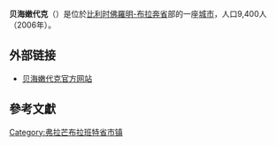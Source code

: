 {{Infobox Belgium Municipality
|name=Begijnendijk
|picture=
|picture-width=260px
|picture-legend=
|map=BegijnendijkLocatie.png
|map-legend=
|arms=Begijnendijk wapen.svg
|flag=Vlag begijnendijk.gif
|region=弗拉芒社群大区 
|community=弗拉芒社群
|province=佛兰芒布拉班特
|arrondissement=鲁汶
|nis=24007
|pyramid-date=01/01/2006
|0-19=21.09
|20-64=62.07
|65=16.84
|foreigners=1.10
|foreigners-date=01/07/2005
|mayor=Willy Michiels (MGB)
|majority=MGB-Leef
|postal-codes=3130
|telephone-area=016 - 015
|web=[http://www.begijnendijk.be/ www.begijnendijk.be]
|lat_deg=51
|lat_min=01
|lon_deg=04
|lon_min=47
}}

'''贝海嫩代克'''（{{lang-nl|Begijnendijk}}）是位於[[比利时|比利时]][[佛羅明-布拉奔省|佛羅明-布拉奔省]]部的一座[[城市|城市]]，人口9,400人（2006年）。

== 外部链接 ==
* [http://www.begijnendijk.be/ 贝海嫩代克官方网站]{{Wayback|url=http://www.begijnendijk.be/ |date=20080804005606 }}

== 參考文獻 ==
{{reflist}}

{{佛罗明-布拉奔省市区}}
{{Belgium-geo-stub}}
{{DEFAULTSORT:Begijnendijk}}

[[Category:弗拉芒布拉班特省市镇|Category:弗拉芒布拉班特省市镇]]